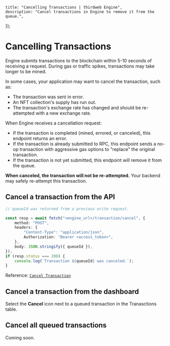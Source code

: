 
	title: "Cancelling Transactions | thirdweb Engine",
	description: "Cancel transactions in Engine to remove it from the queue.",
});

# Cancelling Transactions

Engine submits transactions to the blockchain within 5-10 seconds of receiving a request. During gas or traffic spikes, transactions may take longer to be mined.

In some cases, your application may want to cancel the transaction, such as:

- The transaction was sent in error.
- An NFT collection's supply has run out.
- The transaction's exchange rate has changed and should be re-attempted with a new exchange rate.

When Engine receives a cancellation request:

- If the transaction is completed (mined, errored, or canceled), this endpoint returns an error.
- If the transaction is already submitted to RPC, this endpoint sends a no-op transaction with aggressive gas options to "replace" the original transaction.
- If the transaction is not yet submitted, this endpoint will remove it from the queue.

**When canceled, the transaction will not be re-attempted.** Your backend may safely re-attempt this transaction.

## Cancel a transaction from the API

```typescript
// queueId was returned from a previous write request.

const resp = await fetch("<engine_url>/transaction/cancel", {
	method: "POST",
	headers: {
		"Content-Type": "application/json",
		Authorization: "Bearer <access_token>",
	},
	body: JSON.stringify({ queueId }),
});
if (resp.status === 200) {
	console.log(`Transaction ${queueId} was canceled.`);
}
```

Reference: [`Cancel Transaction`](https://thirdweb-engine.apidocumentation.com/reference#tag/transaction/POST/transaction/cancel)

## Cancel a transaction from the dashboard

Select the **Cancel** icon next to a queued transaction in the Tranasctions table.

<DocImage src={cancelTxImage} />

## Cancel all queued transactions

Coming soon.
